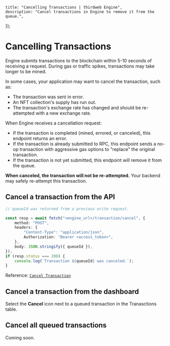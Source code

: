 
	title: "Cancelling Transactions | thirdweb Engine",
	description: "Cancel transactions in Engine to remove it from the queue.",
});

# Cancelling Transactions

Engine submits transactions to the blockchain within 5-10 seconds of receiving a request. During gas or traffic spikes, transactions may take longer to be mined.

In some cases, your application may want to cancel the transaction, such as:

- The transaction was sent in error.
- An NFT collection's supply has run out.
- The transaction's exchange rate has changed and should be re-attempted with a new exchange rate.

When Engine receives a cancellation request:

- If the transaction is completed (mined, errored, or canceled), this endpoint returns an error.
- If the transaction is already submitted to RPC, this endpoint sends a no-op transaction with aggressive gas options to "replace" the original transaction.
- If the transaction is not yet submitted, this endpoint will remove it from the queue.

**When canceled, the transaction will not be re-attempted.** Your backend may safely re-attempt this transaction.

## Cancel a transaction from the API

```typescript
// queueId was returned from a previous write request.

const resp = await fetch("<engine_url>/transaction/cancel", {
	method: "POST",
	headers: {
		"Content-Type": "application/json",
		Authorization: "Bearer <access_token>",
	},
	body: JSON.stringify({ queueId }),
});
if (resp.status === 200) {
	console.log(`Transaction ${queueId} was canceled.`);
}
```

Reference: [`Cancel Transaction`](https://thirdweb-engine.apidocumentation.com/reference#tag/transaction/POST/transaction/cancel)

## Cancel a transaction from the dashboard

Select the **Cancel** icon next to a queued transaction in the Tranasctions table.

<DocImage src={cancelTxImage} />

## Cancel all queued transactions

Coming soon.
